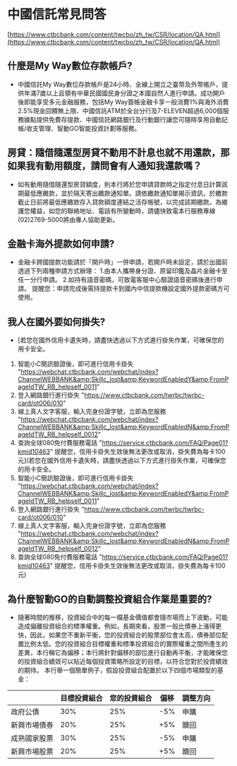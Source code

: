 # 中國信託常見問答
[https://www.ctbcbank.com/content/twcbo/zh_tw/CSR/location/QA.html](https://www.ctbcbank.com/content/twcbo/zh_tw/CSR/location/QA.html)

## 什麼是My Way數位存款帳戶?
- 中國信託My Way數位存款帳戶是24小時、全線上開立之臺幣及外幣帳戶，提供年滿7歲以上且領有中華民國國民身分證之本國自然人進行申請。成功開戶後即能享受多元金融服務，包括My Way簽帳金融卡享一般消費1%與海外消費2.5%現金回饋無上限、中國信託ATM於全台分行及7-ELEVEN超過6,000個服務據點提供免費存提款、中國信託網路銀行及行動銀行讓您可隨時享用自動記帳/收支管理、智動GO智能投資計劃等服務。

## 房貸：隨借隨還型房貸不動用不計息也就不用還款，那如果我有動用額度，請問會有人通知我還款嗎？
- 如有動用隨借隨還型房貸額度，則本行將於您申請貸款時之指定付息日計算該期最低應繳款，並於隔天寄出繳款通知單。請依繳款通知單揭示資訊，於繳款截止日前將最低應繳款存入貸款額度連結之活存帳號，以完成該期繳款。為維護您權益，如您的聯絡地址、電話有所變動時，請儘快致電本行服務專線(02)2769-5000將由專人協助更新。

## 金融卡海外提款如何申請?
- 金融卡跨國提款功能請於「開戶時」一併申請，若開戶時未設定，請於出國前透過下列兩種申請方式辦理：
1.由本人攜帶身分證、原留印鑑及晶片金融卡至任一分行申請。
2.如持有語音密碼，可致電客服中心驗證語音密碼後進行申請。
提醒您：申請完成後需持提款卡到國內中信提款機設定國外提款密碼方可使用。

## 我人在國外要如何掛失?
- [若您在國外信用卡遺失時，請盡快透過以下方式進行掛失作業，可確保您的用卡安全。
1. 智能小C簡訊驗證後，即可進行信用卡掛失   "https://webchat.ctbcbank.com/webchat/index?ChannelWEBBANK&amp;Skillc_lost&amp;KeywordEnabledY&amp;FromPageIdTW_RB_helpself_0011" 
2. 登入網路銀行進行掛失  "https://www.ctbcbank.com/twrbc/twrbc-card/ot006/010" 
3. 線上真人文字客服，輸入完身份證字號，立即為您服務  "https://webchat.ctbcbank.com/webchat/index?ChannelWEBBANK&amp;Skillc_lost&amp;KeywordEnabledN&amp;FromPageIdTW_RB_helpself_0012" 
4. 查詢全球080免付費服務電話  "https://service.ctbcbank.com/FAQ/Page01?kmid10463" 
提醒您，信用卡掛失生效後無法更改或取消，掛失費為每卡100元](若您在國外信用卡遺失時，請盡快透過以下方式進行掛失作業，可確保您的用卡安全。
1. 智能小C簡訊驗證後，即可進行信用卡掛失   "https://webchat.ctbcbank.com/webchat/index?ChannelWEBBANK&amp;Skillc_lost&amp;KeywordEnabledY&amp;FromPageIdTW_RB_helpself_0011" 
2. 登入網路銀行進行掛失  "https://www.ctbcbank.com/twrbc/twrbc-card/ot006/010" 
3. 線上真人文字客服，輸入完身份證字號，立即為您服務  "https://webchat.ctbcbank.com/webchat/index?ChannelWEBBANK&amp;Skillc_lost&amp;KeywordEnabledN&amp;FromPageIdTW_RB_helpself_0012" 
4. 查詢全球080免付費服務電話  "https://service.ctbcbank.com/FAQ/Page01?kmid10463" 
提醒您，信用卡掛失生效後無法更改或取消，掛失費為每卡100元)

## 為什麼智動GO的自動調整投資組合作業是重要的?
- 隨著時間的推移，投資組合中的每一檔基金價值都會隨市場而上下波動，可能造成偏離投資組合的標準權重。例如，長期來看，股票一般比債券上漲得更快，因此，如果您不重新平衡，您的投資組合的股票部位會太高，債券部位配置比例太低。您的投資組合目標權重和標準投資組合的實際權重之間所產生的差異，本行稱它為偏移；本行將針對偏移的部位進行自動再平衡，才能確保您的投資組合績效可以貼近每個投資策略所設定的目標，以符合您對於投資績效的期待。
本行舉一個簡單例子，假設投資組合配置於以下四個市場類型的基金：

|            | 目標投資組合 |  您的投資組合  | 偏移  | 調整方向 |
|-----------|--------------|-------------|------|----------|
| 政府公債    | 30%         | 25%         | -5%  | 申購       |
| 新興市場債券 | 20%         | 25%         | +5%  | 贖回       |
| 成熟國家股票 | 30%         | 25%         | -5%  | 申購       |
| 新興市場股票 | 20%         | 25%         | +5%  | 贖回       |